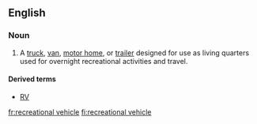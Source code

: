 ==English==

===Noun===
{{en-noun|head=[[recreational vehicle]]}}

# {{context|North America}} A [[truck]], [[van]], [[motor home]], or [[trailer]] designed for use as living quarters used for overnight recreational activities and travel.

====Derived terms====
*[[RV]]

[[fr:recreational vehicle]]
[[fi:recreational vehicle]]